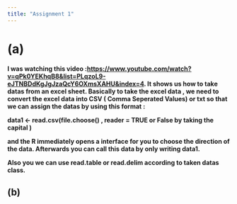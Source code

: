 ```yaml
---
title: "Assignment 1"
---
```


# (a) 

**I was watching this video :<https://www.youtube.com/watch?v=qPk0YEKhqB8&list=PLqzoL9-eJTNBDdKgJgJzaQcY6OXmsXAHU&index=4>. It shows us how to take datas from an excel sheet. Basically to take the excel data , we need to convert the excel data into CSV ( Comma Seperated Values) or txt so that we can assign the datas by using this format :**

**data1 \<- read.csv(file.choose() , reader = TRUE or False by taking the capital )**

**and the R immediately opens a interface for you to choose the direction of the data. Afterwards you can call this data by only writing data1.**

**Also you we can use read.table or read.delim according to taken datas class.**

## (b)
